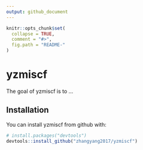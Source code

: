 ```yaml
---
output: github_document
---
```


<!-- README.md is generated from README.Rmd. Please edit that file -->

```r
knitr::opts_chunk$set(
  collapse = TRUE,
  comment = "#>",
  fig.path = "README-"
)
```

# yzmiscf
The goal of yzmiscf is to ...

## Installation

You can install yzmiscf from github with:

```r
# install.packages("devtools")
devtools::install_github("zhangyang2017/yzmiscf")
```

